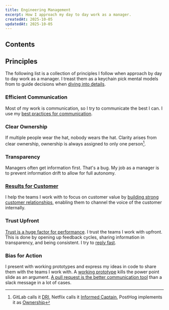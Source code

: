 ```yaml
---
title: Engineering Management
excerpt: How I approach my day to day work as a manager.
createdAt: 2025-10-05
updatedAt: 2025-10-05
---
```


## Contents

## Principles

The following list is a collection of principles I follow when approach by day to day work as a manager. I treast them as a keychain pick mental models from to guide decisions when [diving into details](https://youtu.be/ME1qIEG3fpw).

### Efficient Communication

Most of my work is communication, so I try to communicate the best I can. I use my [best practices for communication](/blog/async).

### Clear Ownership

If multiple people wear the hat, nobody wears the hat. Clarity arises from clear ownership, ownership is always assigned to only one person[^1].

### Transparency

Managers often get information first. That's a bug. My job as a manager is to prevent information drift to allow for full autonomy.

### [Results for Customer](https://handbook.gitlab.com/handbook/values/#results)

I help the teams I work with to focus on customer value by [building strong customer relationships](https://posthog.com/handbook/cs-and-onboarding/customer-success), enabling them to channel the voice of the customer internally.

### Trust Upfront

[Trust is a huge factor for performance](https://handbook.gitlab.com/handbook/leadership/coaching/#the-return-on-trust). I trust the teams I work with upfront. This is done by opening up feedback cycles, sharing information in transparency, and being consistent. I try to [reply fast](https://mxstbr.com/notes/feedback#fast-responses-signal-a-higher-chance-of-success).

### Bias for Action

I present with working prototypes and express my ideas in code to share them with the teams I work with. A [working prototype](https://handbook.gitlab.com/handbook/values/#iteration) kills the power point slide as an argument. [A pull request is the better communication tool](https://posthog.com/handbook/company/communication#everything-starts-with-a-pull-request) than a slack message in a lot of cases.

[^1]: GitLab calls it [DRI](https://handbook.gitlab.com/handbook/people-group/directly-responsible-individuals/), Netflix calls it [Informed Captain](https://jobs.netflix.com/culture), PostHog implements it as [Ownership](https://posthog.com/handbook/company/fuzzy-ownership#figuring-out-who-owns-a-thing-at-posthog)
